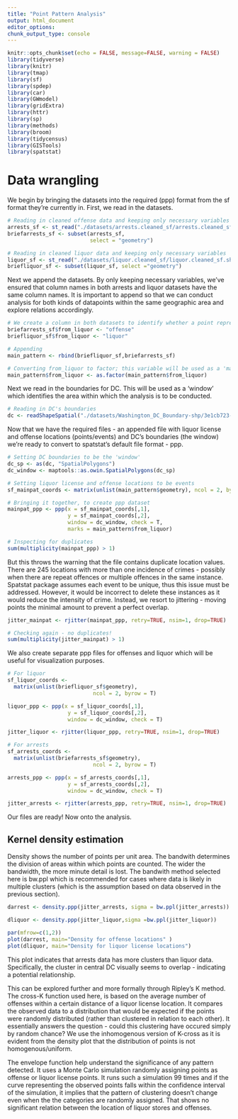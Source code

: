 ```yaml
---
title: "Point Pattern Analysis"
output: html_document
editor_options: 
chunk_output_type: console
---
```


```r
knitr::opts_chunk$set(echo = FALSE, message=FALSE, warning = FALSE)
library(tidyverse)
library(knitr) 
library(tmap)
library(sf)
library(spdep)
library(car)
library(GWmodel)
library(gridExtra)
library(httr)
library(sp)
library(methods)
library(broom)
library(tidycensus)
library(GISTools)
library(spatstat)
```

# Data wrangling

We begin by bringing the datasets into the required (ppp) format from the sf format they're currently in. First, we read in the datasets.

```r

# Reading in cleaned offense data and keeping only necessary variables
arrests_sf <- st_read("./datasets/arrests.cleaned_sf/arrests.cleaned_sf.shp")
briefarrests_sf <- subset(arrests_sf, 
                          select = "geometry")

# Reading in cleaned liquor data and keeping only necessary variables
liquor_sf <- st_read("./datasets/liquor.cleaned_sf/liquor.cleaned_sf.shp")
briefliquor_sf <- subset(liquor_sf, select ="geometry")
```

Next we append the datasets. By only keeping necessary variables, we've ensured that column names in both arrests and liquor datasets have the same column names. It is important to append so that we can conduct analysis for both kinds of datapoints within the same geographic area and explore relations accordingly. 

```r

# We create a column in both datasets to identify whether a point represents a liquor license location or an offense location after appending
briefarrests_sf$from_liquor <- "offense"
briefliquor_sf$from_liquor <- "liquor"

# Appending
main_pattern <- rbind(briefliquor_sf,briefarrests_sf)

# Converting from_liquor to factor; this variable will be used as a 'mark' - an attribute associated with a point/event - which must be in a factor format
main_pattern$from_liquor <- as.factor(main_pattern$from_liquor) 
```

Next we read in the boundaries for DC. This will be used as a 'window' which identifies the area within which the analysis is to be conducted. 

```r
# Reading in DC's boundaries
dc <- readShapeSpatial("./datasets/Washington_DC_Boundary-shp/3e1cb723-752b-4300-a022-f1a1f3667e47202043-1-1re4u28.ia88k.shp")
```

Now that we have the required files - an appended file with liquor license and offense locations (points/events) and DC's boundaries (the window) we're ready to convert to spatstat's default file format - ppp.

```r

# Setting DC boundaries to be the 'window'
dc_sp <- as(dc, "SpatialPolygons")
dc_window <- maptools::as.owin.SpatialPolygons(dc_sp)

# Setting liquor license and offense locations to be events
sf_mainpat_coords <- matrix(unlist(main_pattern$geometry), ncol = 2, byrow = T)

# Bringing it together, to create ppp dataset
mainpat_ppp <- ppp(x = sf_mainpat_coords[,1], 
                   y = sf_mainpat_coords[,2],
                   window = dc_window, check = T,
                   marks = main_pattern$from_liquor)

# Inspecting for duplicates
sum(multiplicity(mainpat_ppp) > 1)

```

But this throws the warning that the file contains duplicate location values. There are 245 locations with more than one incidence of crimes - possibly when there are repeat offences or multiple offences in the same instance. Spatstat package assumes each event to be unique, thus this issue must be addressed. However, it would be incorrect to delete these instances as it would reduce the intensity of crime. Instead, we resort to jittering - moving points the minimal amount to prevent a perfect overlap. 

```r

jitter_mainpat <- rjitter(mainpat_ppp, retry=TRUE, nsim=1, drop=TRUE)

# Checking again - no duplicates!
sum(multiplicity(jitter_mainpat) > 1)

```

We also create separate ppp files for offenses and liquor which will be useful for visualization purposes.

```r
# For liquor
sf_liquor_coords <-
  matrix(unlist(briefliquor_sf$geometry), 
                           ncol = 2, byrow = T)

liquor_ppp <- ppp(x = sf_liquor_coords[,1], 
                   y = sf_liquor_coords[,2],
                   window = dc_window, check = T)

jitter_liquor <- rjitter(liquor_ppp, retry=TRUE, nsim=1, drop=TRUE)

# For arrests
sf_arrests_coords <-
  matrix(unlist(briefarrests_sf$geometry), 
                           ncol = 2, byrow = T)

arrests_ppp <- ppp(x = sf_arrests_coords[,1], 
                   y = sf_arrests_coords[,2],
                   window = dc_window, check = T)

jitter_arrests <- rjitter(arrests_ppp, retry=TRUE, nsim=1, drop=TRUE)
```

Our files are ready! Now onto the analysis. 

## Kernel density estimation

Density shows the number of points per unit area. The bandwith determines the division of areas within which points are counted. The wider the bandwidth, the more minute detail is lost. The bandwith method selected here is bw.ppl which is recommended for cases where data is likely in multiple clusters (which is the assumption based on data observed in the previous section).

```r
darrest <- density.ppp(jitter_arrests, sigma = bw.ppl(jitter_arrests))

dliquor <- density.ppp(jitter_liquor,sigma =bw.ppl(jitter_liquor))

par(mfrow=c(1,2))
plot(darrest, main="Density for offense locations" )
plot(dliquor, main="Density for liquor license locations")

```

This plot indicates that arrests data has more clusters than liquor data. Specifically, the cluster in central DC visually seems to overlap - indicating a potential relationship. 

This can be explored further and more formally through Ripley's K method. The cross-K function used here, is based on the average number of offenses within a certain distance of a liquor license location. It compares the observed data to a distribution that would be expected if the points were randomly distributed (rather than clustered in relation to each other). It essentially answers the question - could this clustering have occured simply by random chance? We use the inhomogenous version of K-cross as it is evident from the density plot that the distribution of points is not homogenous/uniform. 

The envelope function help understand the significance of any pattern detected. It uses a Monte Carlo simulation randomly assigning points as offense or liquor license points. It runs such a simulation 99 times and if the curve representing the observed points falls within the confidence interval of the simulation, it implies that the pattern of clustering doesn't change even when the the categories are randomly assigned. That shows no significant relation between the location of liquor stores and offenses. 